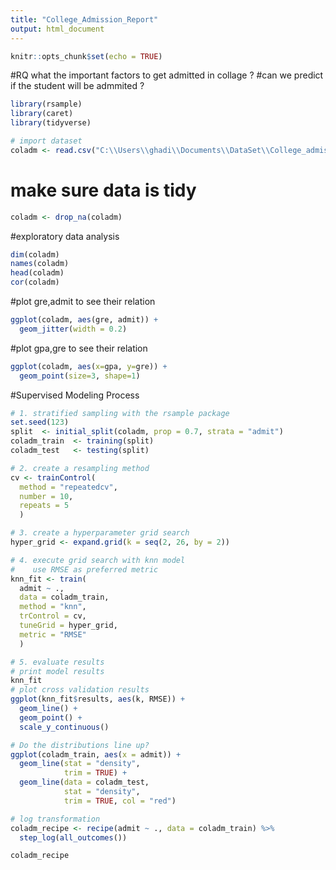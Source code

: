 ```yaml
---
title: "College_Admission_Report"
output: html_document
---
```


```r
knitr::opts_chunk$set(echo = TRUE)
```
#RQ what the important factors to get admitted in collage ?
#can we predict if the student will be admmited ?

```r
library(rsample)
library(caret)
library(tidyverse)

# import dataset
coladm <- read.csv("C:\\Users\\ghadi\\Documents\\DataSet\\College_admission.csv")

```
# make sure data is tidy
```r
coladm <- drop_na(coladm)
```
#exploratory data analysis
```r
dim(coladm)
names(coladm)
head(coladm)
cor(coladm)
```
#plot gre,admit to see their relation 
```r
ggplot(coladm, aes(gre, admit)) +
  geom_jitter(width = 0.2)
```
#plot gpa,gre to see their relation 
```r
ggplot(coladm, aes(x=gpa, y=gre)) +
  geom_point(size=3, shape=1)
```

#Supervised Modeling Process

```r
# 1. stratified sampling with the rsample package
set.seed(123)
split  <- initial_split(coladm, prop = 0.7, strata = "admit")
coladm_train  <- training(split)
coladm_test   <- testing(split)
```

```r

# 2. create a resampling method
cv <- trainControl(
  method = "repeatedcv", 
  number = 10, 
  repeats = 5
  )
```

```r

# 3. create a hyperparameter grid search
hyper_grid <- expand.grid(k = seq(2, 26, by = 2))
```

```r

# 4. execute grid search with knn model
#    use RMSE as preferred metric
knn_fit <- train(
  admit ~ ., 
  data = coladm_train, 
  method = "knn", 
  trControl = cv, 
  tuneGrid = hyper_grid,
  metric = "RMSE"
  )
```

```r

# 5. evaluate results
# print model results
knn_fit
# plot cross validation results
ggplot(knn_fit$results, aes(k, RMSE)) + 
  geom_line() +
  geom_point() +
  scale_y_continuous()
```

```r
# Do the distributions line up? 
ggplot(coladm_train, aes(x = admit)) + 
  geom_line(stat = "density", 
            trim = TRUE) + 
  geom_line(data = coladm_test, 
            stat = "density", 
            trim = TRUE, col = "red")
```




```r
# log transformation
coladm_recipe <- recipe(admit ~ ., data = coladm_train) %>%
  step_log(all_outcomes())

coladm_recipe
```


















